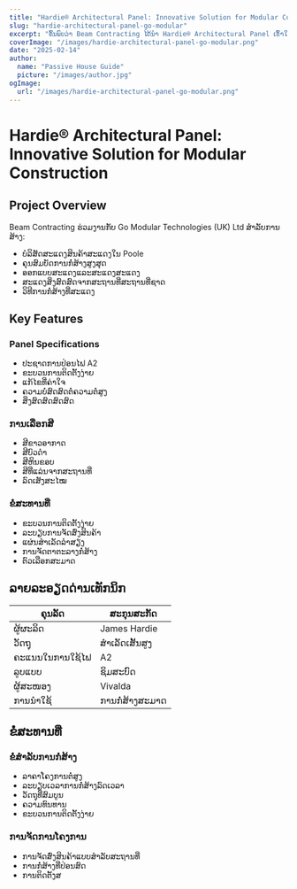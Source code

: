 ```yaml
---
title: "Hardie® Architectural Panel: Innovative Solution for Modular Construction"
slug: "hardie-architectural-panel-go-modular"
excerpt: "ຄົ້ນພົບວ່າ Beam Contracting ໄດ້ນຳ Hardie® Architectural Panel ເຂົ້າໃຊ້ ສໍາລັບໂຄງການບໍລິສັດສະແດງສິນຄ້າສະແດງໃນ Poole, ນຳໃຊ້ປະໂທດດ້ານການປ່ອນໄຟແລະສິ່ງປ່ອນສິ່ງສົດສົດ."
coverImage: "/images/hardie-architectural-panel-go-modular.png"
date: "2025-02-14"
author:
  name: "Passive House Guide"
  picture: "/images/author.jpg"
ogImage:
  url: "/images/hardie-architectural-panel-go-modular.png"
---
```


# Hardie® Architectural Panel: Innovative Solution for Modular Construction

## Project Overview

Beam Contracting ຮ່ວມງານກັບ Go Modular Technologies (UK) Ltd ສໍາລັບການສ້າງ:

- ບໍລິສັດສະແດງສິນຄ້າສະແດງໃນ Poole
- ຄຸນສົມບັດການກໍ່ສ້າງສູງສຸດ
- ອອກແບບສະແດງແລະສະແດງສະແດງ
- ສະແດງສິ່ງສົດສົດຈາກສະຖານທີ່ສະຖານທີ່ຊາດ
- ວິທີການກໍ່ສ້າງທີ່ສະແດງ

## Key Features

### Panel Specifications
- ປະຊາດການປ່ອນໄຟ A2
- ຂະບວນການຕິດຕັ້ງງ່າຍ
- ແກ້ໄຂທີ່ຄ່າໃຈ
- ຄວາມບໍ່ສົດສົດຕໍ່ຄວາມຕໍ່ສູງ
- ສິ່ງສົດສົດສົດສົດ

### ການເລືອກສີ
- ສີຂາວອາກາດ
- ສີບົວດຳ
- ສີຫິນຂອບ
- ສີທີ່ແລ່ນຈາກສະຖານທີ່
- ລົດເສັງສະໄໝ

### ຂໍໍ່ສະທານທີ່
- ຂະບວນການຕິດຕັ້ງງ່າຍ
- ລະບຽບການຈັດສົ່ງສິນຄ້າ
- ແຜ່ນສໍາເລັດລໍາສຽງ
- ການຈັດຕາຕະລາງກໍ່ສ້າງ
- ຕົວເລືອກສະມາດ

## ລາຍລະອຽດດ່ານເທັກນິກ

| ຄຸນລັດ | ສະກຸນສະກັດ |
|---------|--------------|
| ຜູ້ຜະລິດ | James Hardie |
| ວັດຖຸ | ສໍາເລັດເສັ້ນສູງ |
| ຄະແນນໃນການໃຊ້ໄຟ | A2 |
| ລູບແບບ | ຊິມສະບົດ |
| ຜູ້ສະໜອງ | Vivalda |
| ການນໍາໃຊ້ | ການກໍ່ສ້າງສະມາດ |

## ຂໍໍ່ສະທານທີ່

### ຂໍໍ່ສໍາລັບການກໍ່ສ້າງ
- ລາຄາໂຄງການຕໍ່ສູງ
- ລະບຽບເວລາການກໍ່ສ້າງລົດເວລາ
- ວັດຖຸທີ່ສົມບູນ
- ຄວາມທົນທານ
- ຂະບວນການຕິດຕັ້ງງ່າຍ

### ການຈັດການໂຄງການ
- ການຈັດສົ່ງສິນຄ້າແບບສໍາລັບສະຖານທີ່
- ການກໍ່ສ້າງທີ່ປ່ອນສົດ
- ການຕິດຕັ້ງສ